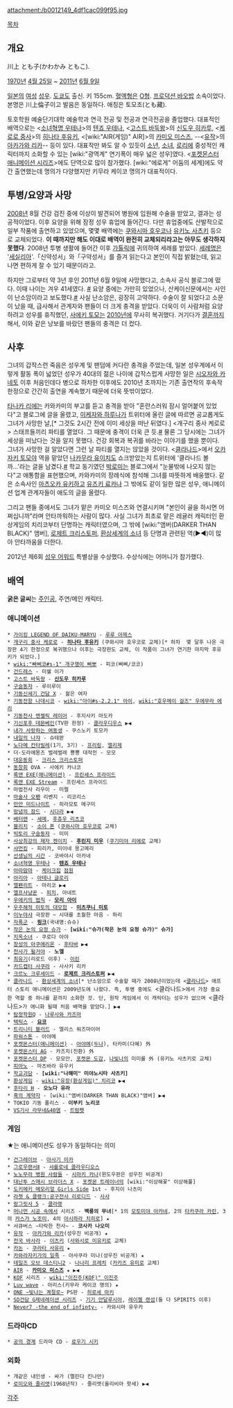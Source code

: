 attachment:/b0012149_4df1cac099f95.jpg

[[목차]]
== 개요 ==
川上 とも子(かわかみ ともこ).

[[1970년]] [[4월 25일]] ~ [[2011년]] [[6월 9일]]

[[일본]]의 [[여성]] [[성우]]. [[도쿄]]도 출신. 키 155cm. [[혈액형]]은 [[O형]]. [[프로덕션 바오밥]] 소속이었다. 본명은 川上倫子이고 발음은 동일하다. 애칭은 토모조(とも藏). 

토호학원 예술단기대학 예술학과 연극 전공 및 전공과 연극전공을 졸업했다. 대표적인 배역으로는 <[[소녀혁명 우테나]]>의 [[텐죠 우테나]], <[[고스트 바둑왕]]>의 [[신도우 히카루]], <[[케로로 중사]]>의 [[히나타 후유키]], <[wiki:"AIR(게임)" AIR]>의 [[카미오 미스즈]], --<[[유작]]>의 [[아카가와 리카]]-- 등이 있다. 대표작만 봐도 알 수 있듯이 [[소년]], [[소녀]], [[로리]]에 중성적인 캐릭터까지 소화할 수 있는 [wiki:"광역계" 연기폭이 매우 넓은 성우]였다. <[[포켓몬스터 애니메이션 시리즈]]>에도 단역으로 많이 참가했다. [wiki:"에로게" 어둠의 세계]에도 약간 출연했는데 명의가 다양했지만 키무라 케이코 명의가 대표적이다.

== 투병/요양과 사망 ==
[[2008년]] 8월 건강 검진 중에 이상이 발견되어 병원에 입원해 수술을 받았고, 결과는 성공적이었다. 이후 요양을 위해 잠정 성우 휴업에 들어간다. 다만 휴업중에도 산발적으로 일부 작품에 출연하고 있었으며, 몇몇 배역에는 [[쿠와시마 호우코]]나 [[유키노 사츠키]] 등으로 교체되었다. '''이 때까지만 해도 이대로 배역이 완전히 교체되리라고는 아무도 생각하지 못했다'''. 2008년 투병 생활에 들어간 이후 [[가톨릭]]에 귀의하여 세례를 받았다. [[세례명]]은 '[[세실리아]]'.「신약성서」와「구약성서」를 즐겨 읽는다고 본인이 직접 밝혔는데, 읽고 나면 편하게 잘 수 있기 때문이라고.

하지만 그로부터 약 3년 후인 2011년 6월 9일에 사망했다고, 소속사 공식 블로그에 떴다. 이때 나이는 겨우 41세였다. [http://baobab.dreamlog.jp/archives/4981754.html #] 요양 중에는 가만히 있었으나, 산케이신문에서는 사인이 난소암이라고 보도했다.[http://sankei.jp.msn.com/entertainments/news/110610/ent11061018080020-n1.htm #] 사실 난소암은, 굉장히 고약하다. 수술이 잘 되었다고 소문이 났을 때, 급사해서 관계자와 팬들이 더 크게 충격을 받았다. 더욱이 이 사람처럼 요양하려고 성우를 휴직했던, [[사에키 토모]]는 [[2010년]]에 무사히 복귀했다. 거기다가 [[결혼]]까지 해서, 이와 같은 낭보를 바랐던 팬들의 충격은 더 컸다.
== 사후 ==
그녀의 갑작스런 죽음은 성우계 및 팬덤에 커다란 충격을 주었는데, 일본 성우계에서 이렇게 활동 폭이 넓었던 성우가 40대의 젊은 나이에 갑작스럽게 사망한 일은 [[시오자와 카네토]] 이후 처음인데다 병으로 하차한 이후에도 2010년 초까지는 기존 출연작의 후속작 한정으로 간간히 출연을 계속했기 때문에 더욱 뜻밖이었다.

[[타나카 리에]]는 카와카미의 부고를 듣고 충격을 받아 "혼란스러워 잠시 얼어붙어 있었다"고 블로그에 글을 올렸고, [[이케자와 하루나]]가 트위터에 올린 글에 따르면 공교롭게도 그녀가 사망한 날,[* 그것도 2시간 전에 이미 세상을 떠난 뒤였다.] <개구리 중사 케로로> 스태프들끼리 파티를 열었다. 그 때문에 충격이 더욱 큰 듯.[http://twitter.com/haluna7/status/79088305894998016 #] 물론 그 당시에는 그녀가 세상을 떠났다는 것을 알지 못했다. 건강 회복과 복귀를 바라는 이야기를 했을 뿐이다. 그녀가 사망한 걸 알았다면 그런 날 파티를 열지는 않았을 것이다. <[[클라나드]]>에서 [[오카자키 토모야]] 역을 맡았던 [[나카무라 유이치]]도 쇼크받았는지 트위터에 '클라나드 볼까...'라는 글을 남겼다.[http://twitter.com/nakamuraFF11/status/79086948978917376 #] 학교 동기였던 [[박로미]]는 블로그에서 "눈물밖에 나오지 않는다"고 애통함을 표현했으며, 카와카미의 장례식에 참석해 그녀를 따뜻하게 배웅했다. 같은 소속사인 [[마츠오카 유키]]하고 [[유즈키 료카]]나 그 밖에도 같이 일한 많은 성우, 애니메이션 업계 관계자들이 애도의 글을 올렸다.

그리고 팬들 중에서도 그녀가 맡은 카미오 미스즈와 연결시키며 "본인이 골을 하시면 어쩌십니까"라며 안타까워하는 사람이 많다. 사실 그녀가 최초로 맡은 레귤러 캐릭터인 환상게임의 치리코부터 단명하는 캐릭터였으며, 그 밖에 [wiki:"앰버(DARKER THAN BLACK)" 앰버], [[로제트 크리스토퍼]], [[환상세계의 소녀]] 등 단명과 관련된 역(▶◀)이 많아 안타까움을 더한다.

2012년 제6회 [[성우 어워드]] 특별상을 수상했다. 수상식에는 어머니가 참가했다.

== 배역 ==
'''굵은 글씨'''는 [[주인공]], 주연/메인 캐릭터.

=== 애니메이션 ===
 * [[가이킹 LEGEND OF DAIKU-MARYU]] - [[루루 아제스]]
 * [[개구리 중사 케로로]] - '''[[히나타 후유키]]''' (쿠와시마 호우코로 교체)[* 하차  몇 달후 나온 극장판 4기 한정으로 복귀했으나 이후는 극장판도 교체, 이 작품이 그녀가 연기한 마지막 후유키가 되었다.]
 * [[wiki:"빠삐코#s-1" 개구쟁이 삐뽀]] - 피코(삐삐/코코)
 * [[건드레스]] - 미쉘 이가
 * [[고스트 바둑왕]] - '''[[신도우 히카루]]'''
 * [[구슬동자]] - 루이루이
 * [[기동신세기 건담 X]] - 젊은 여자
 * [[기동전함 나데시코]] - [[wiki:"아이#s-2.2.1" 아이]], [[wiki:"호우메이 걸즈" 우에무라 에리]]
 * [[기동천사 엔젤릭 레이어]] - 후지사키 마도카
 * [[기신포후 데몬베인]](TV판 한정) - [[클라우디우스]] ▶◀
 * [[내가 사랑하는 여동생]] - 쿠스노키 토모카
 * [[내일의 나쟈]] - 슈테판
 * [[노다메 칸타빌레]](1기, 3기) - [[프리링]], [[엘리제]]
 * 더·도라에몽즈 벌레벌레 뿅뿅 대작전 - 모모
 * [[대운동회]] - [[크리스 크리스토퍼]]
 * [[동창회]] OVA - 사에키 카나코
 * [[록맨 EXE(애니메이션)]] - [[프린세스 프라이드]]
 * [[록맨 EXE Stream]] - 프린세스 프라이드
 * 마법전사 리우이 - 미렐
 * [[마술사 오펜]] 리벤지 - 리코리스
 * [[만안 미드나이트]] - 히라모토 메구미
 * [[망념의 잠드]] - [[시다라]] ▶◀
 * [[베터맨]] - [[세메]], [[후츄우 리츠코]]
 * [[블리치]] - [[소이 폰]] ([[쿠와시마 호우코]]로 교체)
 * [[빅토리 구슬동자]] - 미미 
 * [[사상최강의 제자 켄이치]] - '''[[후린지 미우]]''' ([[쿠기미야 리에]]로 교체)
 * [[샤먼킹]] - 피리카, 미이네 몽고메리
 * [[선생님의 시간]] - 코바야시 아카네
 * [[소녀혁명 우테나]] - '''[[텐죠 우테나]]'''
 * [[아따맘마]] - [[케이크]]집 [[점원]]
 * [[아리아]] - [[아테나 글로리]]
 * [[엘펜리트]] - 마리코 ▶◀
 * [[엘프사냥꾼]] - [[피치]], 아네트
 * [[우에키의 법칙]] - '''[[모리 아이]]'''
 * [[우주해적 미토의 대모험]] - '''[[미츠쿠니 미토]]'''
 * [[이누야샤]] 극장판 ~ 시대를 초월한 마음 - 하리
 * [[자폭군]] - '''[[핑크]]'''(국내명:슈슈)
 * [[작은 눈의 요정 슈가]] - '''[wiki:"슈가(작은 눈의 요정 슈가)" 슈가]'''
 * [[지옥소녀]] - 쿠로다 아야
 * [[창성의 아쿠에리온]] - [[후타바]] ▶◀
 * [[천사가 될거야]] - '''노엘'''
 * [[최유기]](리로드 이후) - [[이린]]
 * [[카드캡터 사쿠라]] - 사사키 리카
 * [[크르노 크루세이드]] - '''[[로제트 크리스토퍼]]''' ▶◀
 * [[클라나드]] - [[환상세계의 소녀]][* 난소암으로 수술할 때가 2008년이었는데 <[[클라나드]]> 애프터 스토리 애니메이션은 2009년도에 나왔다. 즉, 투병 중에도 <클라나드>에서 가장 중요한 역할 중 하나를 끝까지 소화한 것. 단, 원작 게임에서 이 캐릭터는 성우가 없으며 <클라나드>가 애니화 될때 처음 배역을 맡았다.] ▶◀
 * [[탐정학원Q]] - [[나루사와 카즈마]]
 * [[택틱스]] - '''[[요코]]'''
 * [[트리니티 블러드]] - 엘리스 워즈마이어
 * [[파워스톤]] - 아야메
 * [[포켓몬스터(애니메이션)]] - [[아야메]]([[두나]]), 타카미(다혜) 外
 * [[포켓몬스터 AG]] - 카즈치(진환) 外
 * [[포켓몬스터 DP]] - 모모안, [[포켓몬 도감]], [[나빛나]]의 미미롤 外 (유키노 사츠키로 교체)
 * [[피아노]] - 마츠바라 유우키
 * [[학교괴담]] - '''[wiki:"나해미" 미야노시타 사츠키]'''
 * [[환상게임]] - [[wiki:"유장(환상게임)" 치리코]] ▶◀
 * [[후타리 H]] - '''오노다 유라'''
 * [[흑의 계약자]] - [wiki:"앰버(DARKER THAN BLACK)"앰버] ▶◀
 * TOKIO 기동 폴리스 - '''이부키 노리코'''
 * [[VS기사 라무네&40염]] - [[트럼펫]]

=== 게임 ===
★는 애니메이션도 성우가 동일하다는 의미

 * [[건그레이브]] - [[아사기 미카]]
 * [[그로우랜서Ⅱ]] - [[샤를로네 클라우디오스]]
 * [[노노무라 병원 사람들]] - [[시마키 카나]](윈도우판은 성우진 비공개)
 * [[대난투 스매시 브라더스 X]] - [[포켓몬 트레이너]]의 [wiki:"이상해꽃" 이상해풀]
 * [[도키메키 메모리얼 Girls Side]] 1st - 후지이 나츠미
 * [[라쳇 & 클랭크:공구전사 리로디드]] - [[사샤]]
 * [[랑그릿사 5]] - [[클라렛]]
 * [[머나먼 시공 속에서]] 시리즈 - '''백룡의 무녀'''[* 1의 [[모토미야 아카네]], 2의 [[타카쿠라 카린]], 3의 [[카스가 노조미]], 4의 [[아시하라 치히로]]] ★
 * 서큐버스 ~타락한 천사~ - '''코사카 나오미'''
 * [[유작]] - [[아카가와 리카]](성우진 비공개) ★
 * [[전국 바사라]] - [[이츠키]] ([[사와시로 미유키]]로 교체)
 * [[카논]] - [[쿠라타 사유리]] ★
 * [[카와라자키가의 일족]] - 아사쿠라 미나(성우진 비공개) ★
 * [[테일즈 오브 데스티니2]] - [[나나리 프레치]] ([[카카즈 유미]]로 교체)
 * [[AIR]] - '''[[카미오 미스즈]]''' ★ ▶◀
 * [[KOF]] 시리즈 - [[wiki:"이진주(KOF)" 이진주]]
 * [[Luv wave]] - 아리스(키무라 케이코 명의) ★
 * [[ONE ~빛나는 계절로~]] PS판 - [[히로세 마키]]
 * [[SD건담 G제네레이션 시리즈]] - [[기기 안달루시아]], [[레이첼 랜섬]](둘 다 SPIRITS 이후)
 * [[Never7 -the end of infinty-]] - 카와시마 유우카

=== 드라마CD ===
 * [[공의 경계]] 드라마 CD - [[료우기 시키]]

=== 외화 ===
 * 개같은 내인생 - 싸가 (멜린다 킨나만)
 * [[로미오와 줄리엣]](1968년작) - 줄리엣(올리비아 핫세) ▶◀

[[각주]]
